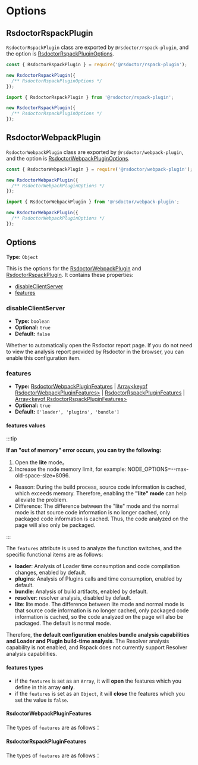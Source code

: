 # Options

## RsdoctorRspackPlugin

`RsdoctorRspackPlugin` class are exported by `@rsdoctor/rspack-plugin`, and the option is [RsdoctorRspackPluginOptions](#options-1).

<Tabs>

<Tab label="cjs">

```js
const { RsdoctorRspackPlugin } = require('@rsdoctor/rspack-plugin');

new RsdoctorRspackPlugin({
  /** RsdoctorRspackPluginOptions */
});
```

</Tab>

<Tab label="esm">

```ts
import { RsdoctorRspackPlugin } from '@rsdoctor/rspack-plugin';

new RsdoctorRspackPlugin({
  /** RsdoctorRspackPluginOptions */
});
```

</Tab>

</Tabs>

## RsdoctorWebpackPlugin

`RsdoctorWebpackPlugin` class are exported by `@rsdoctor/webpack-plugin`, and the option is [RsdoctorWebpackPluginOptions](#options-1).


<Tabs>

<Tab label="cjs">

```js
const { RsdoctorWebpackPlugin } = require('@rsdoctor/webpack-plugin');

new RsdoctorWebpackPlugin({
  /** RsdoctorWebpackPluginOptions */
});
```

</Tab>

<Tab label="esm">

```ts
import { RsdoctorWebpackPlugin } from '@rsdoctor/webpack-plugin';

new RsdoctorWebpackPlugin({
  /** RsdoctorWebpackPluginOptions */
});
```

</Tab>

</Tabs>

## Options

**Type:** `Object`

This is the options for the [RsdoctorWebpackPlugin](#rsdoctorwebpackplugin) and [RsdoctorRspackPlugin](#rsdoctorrspackplugin). It contains these properties:

- [disableClientServer](#disableclientserver)
- [features](#features)

### disableClientServer

- **Type:** `boolean`
- **Optional:** `true`
- **Default:** `false`

Whether to automatically open the Rsdoctor report page. If you do not need to view the analysis report provided by Rsdoctor in the browser, you can enable this configuration item.

### features

- **Type:** [RsdoctorWebpackPluginFeatures](#rsdoctorwebpackpluginfeatures) | [Array\<keyof RsdoctorWebpackPluginFeatures\>](#rsdoctorwebpackpluginfeatures) | [RsdoctorRspackPluginFeatures](#rsdoctorrspackpluginfeatures) | [Array\<keyof RsdoctorRspackPluginFeatures\>](#rsdoctorrspackpluginfeatures)
- **Optional:** `true`
- **Default:** `['loader', 'plugins', 'bundle']`

#### features values

:::tip

**If an "out of memory" error occurs, you can try the following:**

1. Open the **lite** mode。
2. Increase the node memory limit, for example: NODE_OPTIONS=--max-old-space-size=8096.

- Reason: During the build process, source code information is cached, which exceeds memory. Therefore, enabling the **"lite" mode** can help alleviate the problem.
- Difference: The difference between the "lite" mode and the normal mode is that source code information is no longer cached, only packaged code information is cached. Thus, the code analyzed on the page will also only be packaged.

:::

The `features` attribute is used to analyze the function switches, and the specific functional items are as follows:

- **loader**: Analysis of Loader time consumption and code compilation changes, enabled by default.
- **plugins**: Analysis of Plugins calls and time consumption, enabled by default.
- **bundle**: Analysis of build artifacts, enabled by default.
- **resolver**: resolver analysis, disabled by default.
- **lite**: lite mode. The difference between lite mode and normal mode is that source code information is no longer cached, only packaged code information is cached, so the code analyzed on the page will also be packaged. The default is normal mode.

Therefore, **the default configuration enables bundle analysis capabilities and Loader and Plugin build-time analysis**. The Resolver analysis capability is not enabled, and Rspack does not currently support Resolver analysis capabilities.

#### features types

- if the `features` is set as an `Array`, it will **open** the features which you define in this array **only**.
- if the `features` is set as an `Object`, it will **close** the features which you set the value is `false`.

#### RsdoctorWebpackPluginFeatures

The types of `features` are as follows：


<Features />

#### RsdoctorRspackPluginFeatures

The types of `features` are as follows：


<FeaturesRspack />
